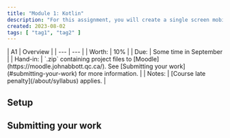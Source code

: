 ```yaml
---
title: "Module 1: Kotlin"
description: "For this assignment, you will create a single screen mobile app that runs on one platform (iOS or Android), and uses the multiplatform technologies taught in class. The topic of the app is of your choice."
created: 2023-08-02
tags: [ "tag1", "tag2" ]
---
```


<div class="first-col-header">
| A1 | Overview |
| --- | --- |
| Worth: | 10% |
| Due: | Some time in September |
| Hand-in: | `.zip` containing project files to [Moodle](https://moodle.johnabbott.qc.ca/). See [Submitting your work](#submitting-your-work) for more information. |
| Notes: | [Course late penalty](/about/syllabus) applies. |
</div>

## Setup

## Submitting your work

